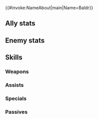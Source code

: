 {{#invoke:NameAbout|main|Name=Baldr}}{{HeroPage Tabs}}
{{Hero Infobox
|Name=Baldr
|Title=Celestial Sun God
|Origin=Fire Emblem Heroes
|Person=Baldr
|Gender=F
|WeaponType=Red Sword
|MoveType=Flying
|MythicEffect=Dark
|MythicEffect2=Defensive Team Bonus
|MythicEffect3=Defensive Team Call
|BoostHP=5
|BoostSpd=4
|actorEN=Sam Slade
|actorJP=津田美波
|artist=前嶋重機
|additionDate=2024-12-05
|releaseDate=July 29, 2025
|Properties=mythic,tiara
|description=A god of Ásgarðr, the celestial realm, with a conceited nature. Responsible for accompanying accused criminals to the place of judgment.
|cv1=0
|cv2=900200
|TagID=バルドル
|InternalID=1270
|EnemyInternalID=112
}}
==Ally stats==
{{Stats Page|noheader=1
|Lv1HP=19|Lv1ATK=12|Lv1SPD=9|Lv1DEF=6|Lv1RES=9
|GRHP=50|GRATK=80|GRSPD=90|GRDEF=55|GRRES=45
}}
==Enemy stats==
{{Stats Page/Enemy|noheader=1
|Lv1HP=19|Lv1ATK=12|Lv1SPD=9|Lv1DEF=6|Lv1RES=9
|GRHP=50|GRATK=80|GRSPD=90|GRDEF=55|GRRES=45
}}
==Skills==
===Weapons===
{{Weapons Table
|weapon1=Iron Sword
|weapon1Default=1
|weapon1Unlock=1
|weapon2=Steel Sword
|weapon2Default=2
|weapon2Unlock=2
|weapon3=Silver Sword
|weapon3Default=4
|weapon3Unlock=3
|weapon4=Sun Sword
|weapon4Default=5
|weapon4Unlock=5
}}
===Assists===
{{Assists Table}}
===Specials===
{{Specials Table
|special1=Night Sky
|special1Default=4
|special1Unlock=3
|special2=Astra
|special2Unlock=4
|special3=Celestial Form
|special3Unlock=5
}}
===Passives===
{{Passives Table
|passiveA1=Blue Skies 1
|passiveA2=Blue Skies 2
|passiveA3=Blue Skies 3
|passiveA4=Blue Skies 4
|passiveA1Unlock=2
|passiveA2Unlock=3
|passiveA3Unlock=4
|passiveA4Unlock=5
|passiveB1=Justice Enforcer
|passiveB1Unlock=5
|passiveC1=Atk/Spd Rein 1
|passiveC2=Atk/Spd Rein 2
|passiveC3=Atk/Spd Rein 3
|passiveC4=A/S Hold Guide
|passiveC1Unlock=2
|passiveC2Unlock=3
|passiveC3Unlock=4
|passiveC4Unlock=5
}}
{{Heroes Navbox}}
{{Enemies Navbox}}